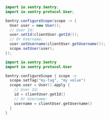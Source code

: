 ```java {tabTitle: Java}
import io.sentry.Sentry;
import io.sentry.protocol.User;

Sentry.configureScope(scope -> {
  User user = new User();
  // User Id:
  user.setId(clientUser.getId());
  // Or Username:
  user.setUsername(clientUser.getUsername());
  scope.setUser(user);
});
```

```kotlin {tabTitle: Kotlin}
import io.sentry.Sentry
import io.sentry.protocol.User

Sentry.configureScope { scope ->
  scope.setTag("my-tag", "my value")
  scope.user = User().apply {
    // User Id:
    id = clientUser.getId()
    // Or Username:
    username = clientUser.getUsername()
  }
}
```
